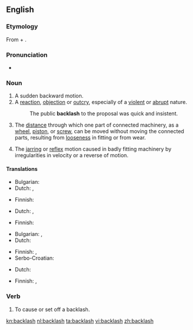 {{wikipedia|dab=backlash (disambiguation)|backlash}}
==English==

===Etymology===
From {{term|back}} + {{term|lash}}.

===Pronunciation===
<!--This needs attention from someone who knows what they're doing :\Back"lash`\-->
* {{audio|en-us-backlash.ogg|Audio (US)}}

===Noun===
{{en-noun|es}}

# A sudden backward motion.
# A [[reaction]], [[objection]] or [[outcry]], especially of a [[violent]] or [[abrupt]] nature.
#: The public '''backlash''' to the proposal was quick and insistent.
# {{context|mechanical}} The [[distance]] through which one part of connected machinery, as a [[wheel]], [[piston]], or [[screw]], can be moved without moving the connected parts, resulting from [[loose]]ness in fitting or from wear.
# The [[jarring]] or [[reflex]] motion caused in badly fitting machinery by irregularities in velocity or a reverse of motion.

====Translations====
{{trans-top|sudden backward motion}}
* Bulgarian: {{t|bg|ритане}}
* Dutch: {{t|nl|tegenstroom}}, {{t+|nl|verzet}}
{{trans-mid}}
* Finnish: {{t-|fi|takapotku}}
{{trans-bottom}}

{{trans-top|violent or abrubt reaction}}
* Dutch: {{t|nl|tegenstroom}}, {{t+|nl|verzet}}
{{trans-mid}}
* Finnish: {{t-|fi|vastaisku}}
{{trans-bottom}}

{{trans-top|mechanical: distance of free movement between connected parts}}
* Bulgarian: {{t|bg|луфт}},  {{t+|bg|хлабина}}
* Dutch: {{t|nl|speling}}
{{trans-mid}}
* Finnish: {{t|fi|välys}}, {{t|fi|klappi}}
* Serbo-Croatian: {{tø|sh|zazor|xs=Serbo-Croatian}}
{{trans-bottom}}

{{trans-top|jarring motion in badly fitting machinery}}
* Dutch: {{t|nl|speling}}
{{trans-mid}}
* Finnish: {{t|fi|välys}}, {{t|fi|klappi}}
{{trans-bottom}}

===Verb===
{{en-verb|backlashes|backlashing|backlashed}}

# {{rfquote-sense}} To cause or set off a backlash.

[[kn:backlash]]
[[nl:backlash]]
[[ta:backlash]]
[[vi:backlash]]
[[zh:backlash]]